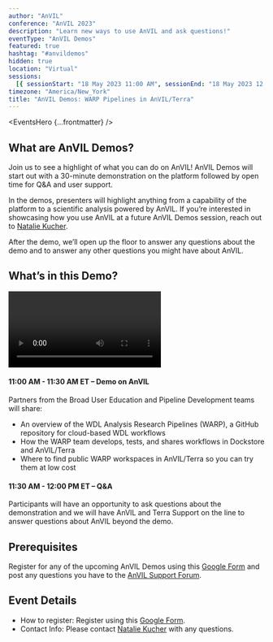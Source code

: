 ```yaml
---
author: "AnVIL"
conference: "AnVIL 2023"
description: "Learn new ways to use AnVIL and ask questions!"
eventType: "AnVIL Demos"
featured: true
hashtag: "#anvildemos"
hidden: true
location: "Virtual"
sessions:
  [{ sessionStart: "18 May 2023 11:00 AM", sessionEnd: "18 May 2023 12:00 PM" }]
timezone: "America/New_York"
title: "AnVIL Demos: WARP Pipelines in AnVIL/Terra"
---
```


<EventsHero {...frontmatter} />

## What are AnVIL Demos?

Join us to see a highlight of what you can do on AnVIL! AnVIL Demos will start out with a 30-minute demonstration on the platform followed by open time for Q&A and user support.

In the demos, presenters will highlight anything from a capability of the platform to a scientific analysis powered by AnVIL. If you’re interested in showcasing how you use AnVIL at a future AnVIL Demos session, reach out to [Natalie Kucher](mailto:nkucher3@jhu.edu).

After the demo, we’ll open up the floor to answer any questions about the demo and to answer any other questions you might have about AnVIL.

## What’s in this Demo?

<Video
  src="https://www.youtube.com/embed/omaVZgU4aJ0"
  title="AnVIL Demos: WARP Pipelines in AnVIL/Terra - 2023/05/18"
/>

#### 11:00 AM - 11:30 AM ET – Demo on AnVIL

Partners from the Broad User Education and Pipeline Development teams will share:

- An overview of the WDL Analysis Research Pipelines (WARP), a GitHub repository for cloud-based WDL workflows
- How the WARP team develops, tests, and shares workflows in Dockstore and AnVIL/Terra
- Where to find public WARP workspaces in AnVIL/Terra so you can try them at low cost

#### 11:30 AM - 12:00 PM ET – Q&A

Participants will have an opportunity to ask questions about the demonstration and we will have AnVIL and Terra Support on the line to answer questions about AnVIL beyond the demo.

## Prerequisites

Register for any of the upcoming AnVIL Demos using this [Google Form](https://forms.gle/7CcaLE9AM7FrYqpP7) and post any questions you have to the [AnVIL Support Forum](https://help.anvilproject.org/).

## Event Details

- How to register: Register using this [Google Form](https://forms.gle/7CcaLE9AM7FrYqpP7).
- Contact Info: Please contact [Natalie Kucher](mailto:nkucher3@jhu.edu) with any questions.
